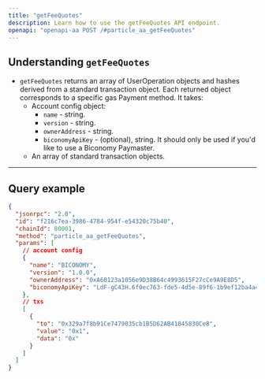 ```yaml
---
title: "getFeeQuotes"
description: Learn how to use the getFeeQuotes API endpoint.
openapi: "openapi-aa POST /#particle_aa_getFeeQuotes"
---
```


## Understanding `getFeeQuotes`

- `getFeeQuotes` returns an array of UserOperation objects and hashes derived from a standard transaction object. Each returned object corresponds to a specific gas Payment method. It takes:
  - Account config object:
    - `name` - string.
    - `version` - string.
    - `ownerAddress` - string.
    - `biconomyApiKey` - (optional), string. It should only be used if you'd like to use a Biconomy Paymaster.
  - An array of standard transaction objects.

***

## Query example

```json JSON
{
  "jsonrpc": "2.0",
  "id": "f216c7ea-3986-4784-954f-e54320c75b40",
  "chainId": 80001,
  "method": "particle_aa_getFeeQuotes",
  "params": [
    // account config
    {
      "name": "BICONOMY",
      "version": "1.0.0",
      "ownerAddress": "0xA60123a1056e9D38B64c4993615F27cCe9A9E8D5",
      "biconomyApiKey": "LdF-gC43H.6f0ec763-fde5-4d5e-89f6-1b9ef12ba4a4" // optional
    },
    // txs
    [
      {
        "to": "0x329a7f8b91Ce7479035cb1B5D62AB41845830Ce8",
        "value": "0x1",
        "data": "0x"
      }
    ]
  ]
}
```